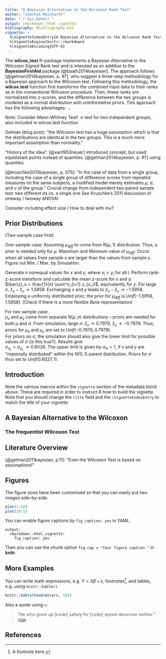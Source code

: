 ```yaml
---
title: "A Bayesian Alternative to the Wilcoxon Rank Test"
author: "Joachim Reinhardt"
date: "`r Sys.Date()`"
output: rmarkdown::html_vignette
bibliography: Rbibliography.bib
vignette: >
  %\VignetteIndexEntry{A Bayesian Alternative to the Wilcoxon Rank Test}
  %\VignetteEngine{knitr::rmarkdown}
  %\VignetteEncoding{UTF-8}
---
```


The **wilcox_test** R-package implements a Bayesian Alternative to the Wilcoxon 
Signed Rank test and is intended as an addition to the **BayesianFirstAid** 
package [@baath2014bayesian]. The approach follows [@gelman2014bayesian, p. 97],
who  suggest a three-step methodology for a Bayesian approach to the Wilcoxon 
test. Following this methodology, the **wilcox.test** function first transforms 
the combined input data to their ranks as in the conventional Wilcoxon 
procedure. Then, these ranks are normalized into z-scores, and the difference 
between the two groups is modeled as a normal distribution with uninformative 
priors. This approach has the following advantages: ... 

Note: Consider Mann-Whitney Test! -> test for two independent groups, also
included in wilcox.test function

Gelman (blog post): "the Wilcoxon test has a huge assumption which is that the 
distributions are identical in the two groups. This is a much more important 
assumption than normality."

"History of the idea": [@van1953neuer] introduced concept, but used equidistant
points instead of quantiles. [@gelman2014bayesian, p. 97] using quantiles

[@kruschke2013bayesian, p. 575]: "In the case of data from a single
group, including the case of a single group of difference scores
from repeated measures on the same subjects, a modified model
merely estimates $\mu$, $\sigma$, and $\nu$ of the group." Crucial change from
independent two paired sample test: two different $\sigma$s vs. a single one
See Kruschke's 2011 discussion of oneway / twoway ANOVA!

Consider including effect size / How to deal with mu?


## Prior Distributions
(Two-sample case first)  

One-sample case: Assuming $\mu_{diff}$ to come from $N(\mu, 1)$ distribution.
Thus, a prior is needed only for $\mu$. Maximum and Minimum value of 
$\mu_{diff}$:
Occur when all values from sample $x$ are larger than the values from sample
$y$. Figure out Min. / Max. by Simulation:  

Generate $n$ nonequal values for $x$ and $y$, where $x_i > y_i$ for all $i$.
Perform rank-z-score transform and calculate the mean z-score for $x$ and $y$:  
$\bar{z}_x = \frac{1}{n} \sum^n_{i=1} z_{x_i}$, equivalently for $y$. For large
$n$, $\bar{z}_x-\bar{z}_y \to 1.5958$. Exchanging $x$ and $y$ leads to 
$\bar{z}_y - \bar{z}_x \to -1.5958$. Employing a uniformly distributed prior,
the prior for $\mu_{diff}$ is $Unif(-1.5958, 1.5958)$. (Check if there is a
more flexible $Beta$-representation)

For two sample case:  
$\mu_x$ and $\mu_y$ come from separate $N(\mu, \sigma)$ distributions -- priors
are needed for both $\mu$ and $\sigma$. From simulation, large $n$: 
$\bar{z}_x \to 0.7979$, $\bar{z}_y \to -0.7979$. Thus, priors for $\mu_x$ and
$\mu_y$ are set to $Unif(-0.7979, 0.7979)$.  
For priors on $\sigma$, the simulation should also give the lower limit for 
possible values of $\sigma$ (is this true?). Results give  
$\sigma_{x_L} = \sigma_{y_L} \to 0.6028$. The upper limit is given by 
$\sigma_H = 1$, if $x$ and $y$ are "maximally distributed" within the $N(0,1)$
parent distribution. Priors for $\sigma$ thus set to $Unif(0.6027, 1)$.  



## Introduction

Note the various macros within the `vignette` section of the metadata block above. These are required in order to instruct R how to build the vignette. Note that you should change the `title` field and the `\VignetteIndexEntry` to match the title of your vignette.

## A Bayesian Alternative to the Wilcoxon

### The frequentist Wilcoxon Test



## Literature Overview

[@gelman2011bayesian, p.11]: "Even the Wilcoxon Test is based on assumptions!"

## Figures

The figure sizes have been customised so that you can easily put two images side-by-side. 

```r
plot(1:10)
plot(10:1)
```

You can enable figure captions by `fig_caption: yes` in YAML:

    output:
      rmarkdown::html_vignette:
        fig_caption: yes

Then you can use the chunk option `fig.cap = "Your figure caption."` in **knitr**.

## More Examples

You can write math expressions, e.g. $Y = X\beta + \epsilon$, footnotes^[A footnote here.], and tables, e.g. using `knitr::kable()`.

```r
knitr::kable(head(mtcars, 10))
```

Also a quote using `>`:

> "He who gives up [code] safety for [code] speed deserves neither."
([via](https://twitter.com/hadleywickham/status/504368538874703872))

## References
